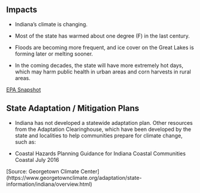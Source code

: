 ## Impacts

- Indiana’s climate is changing. 

- Most of the state has warmed about one degree (F) in the last century. 

- Floods are becoming more frequent, and ice cover on the Great Lakes is forming later or melting sooner. 

- In the coming decades, the state will have more extremely hot days, which may harm public health in urban areas and corn harvests in rural areas.
    
[EPA Snapshot](https://19january2017snapshot.epa.gov/sites/production/files/2016-09/documents/climate-change-in.pdf)

## State Adaptation / Mitigation Plans

- Indiana has not developed a statewide adaptation plan. Other resources from the Adaptation Clearinghouse, which have been developed by the state and localities to help communities prepare for climate change, such as:

- Coastal Hazards Planning Guidance for Indiana Coastal Communities	Coastal	July 2016

[Source: Georgetown Climate Center] (https://www.georgetownclimate.org/adaptation/state-information/indiana/overview.html)